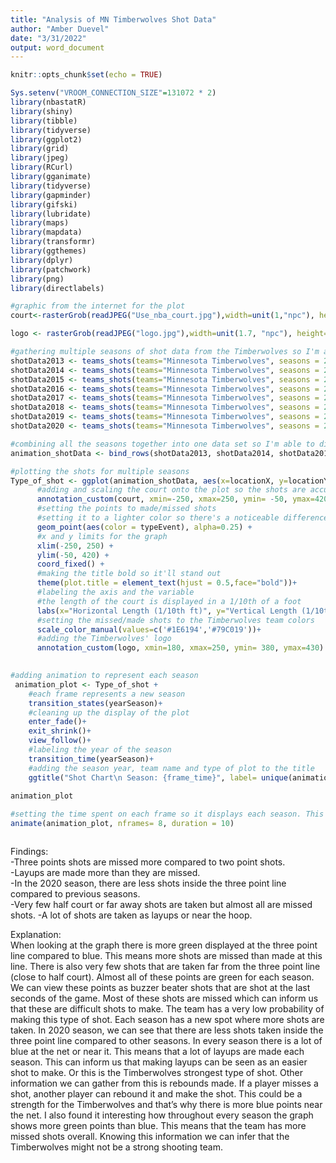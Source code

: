 ---
title: "Analysis of MN Timberwolves Shot Data"
author: "Amber Duevel"
date: "3/31/2022"
output: word_document
---

```{r setup, include=FALSE}
knitr::opts_chunk$set(echo = TRUE)
```

```{r library, include=FALSE}
Sys.setenv("VROOM_CONNECTION_SIZE"=131072 * 2)
library(nbastatR)
library(shiny)
library(tibble)
library(tidyverse)
library(ggplot2)
library(grid)
library(jpeg)
library(RCurl)
library(gganimate)
library(tidyverse)
library(gapminder)
library(gifski)
library(lubridate)
library(maps)
library(mapdata)
library(transformr)
library(ggthemes)
library(dplyr)
library(patchwork)
library(png)
library(directlabels)
```

```{r shot graph, echo=FALSE, warning=FALSE}
#graphic from the internet for the plot
court<-rasterGrob(readJPEG("Use_nba_court.jpg"),width=unit(1,"npc"), height=unit(1,"npc")) #creating court and sizing correctly

logo <- rasterGrob(readJPEG("logo.jpg"),width=unit(1.7, "npc"), height=unit(1.5, "npc")) #creating and sizing the logo of the team for reference on the plot

#gathering multiple seasons of shot data from the Timberwolves so I'm able to compare each season with the next
shotData2013 <- teams_shots(teams="Minnesota Timberwolves", seasons = 2013)
shotData2014 <- teams_shots(teams="Minnesota Timberwolves", seasons = 2014)
shotData2015 <- teams_shots(teams="Minnesota Timberwolves", seasons = 2015)
shotData2016 <- teams_shots(teams="Minnesota Timberwolves", seasons = 2016)
shotData2017 <- teams_shots(teams="Minnesota Timberwolves", seasons = 2017)
shotData2018 <- teams_shots(teams="Minnesota Timberwolves", seasons = 2018)
shotData2019 <- teams_shots(teams="Minnesota Timberwolves", seasons = 2019)
shotData2020 <- teams_shots(teams="Minnesota Timberwolves", seasons = 2020)

#combining all the seasons together into one data set so I'm able to display all of them at the same time
animation_shotData <- bind_rows(shotData2013, shotData2014, shotData2015, shotData2016, shotData2017, shotData2018, shotData2019, shotData2020) 

#plotting the shots for multiple seasons
Type_of_shot <- ggplot(animation_shotData, aes(x=locationX, y=locationY)) + 
      #adding and scaling the court onto the plot so the shots are accurately displayed
      annotation_custom(court, xmin=-250, xmax=250, ymin= -50, ymax=420) +
      #setting the points to made/missed shots 
      #setting it to a lighter color so there's a noticeable difference between points
      geom_point(aes(color = typeEvent), alpha=0.25) +
      #x and y limits for the graph
      xlim(-250, 250) +
      ylim(-50, 420) +
      coord_fixed() +
      #making the title bold so it'll stand out
      theme(plot.title = element_text(hjust = 0.5,face="bold"))+
      #labeling the axis and the variable
      #the length of the court is displayed in a 1/10th of a foot
      labs(x="Horizontal Length (1/10th ft)", y="Vertical Length (1/10th)", color= "Missed or Made Shot")+
      #setting the missed/made shots to the Timberwolves team colors
      scale_color_manual(values=c('#1E6194','#79C019'))+
      #adding the Timberwolves' logo
      annotation_custom(logo, xmin=180, xmax=250, ymin= 380, ymax=430)
      

#adding animation to represent each season
 animation_plot <- Type_of_shot + 
    #each frame represents a new season
    transition_states(yearSeason)+
    #cleaning up the display of the plot
    enter_fade()+
    exit_shrink()+
    view_follow()+
    #labeling the year of the season
    transition_time(yearSeason)+
    #adding the season year, team name and type of plot to the title
    ggtitle("Shot Chart\n Season: {frame_time}", label= unique(animation_shotData$nameTeam))

animation_plot
 
#setting the time spent on each frame so it displays each season. This way it'll pause between season so we're able to better understand the graph
animate(animation_plot, nframes= 8, duration = 10) 



```
Findings:  
-Three points shots are missed more compared to two point shots.  
-Layups are made more than they are missed.  
-In the 2020 season, there are less shots inside the three point line compared to previous seasons.  
-Very few half court or far away shots are taken but almost all are missed shots.
-A lot of shots are taken as layups or near the hoop.  

Explanation:  
  When looking at the graph there is more green displayed at the three point line compared to blue. This means more shots are missed than made at this line. There is also very few shots that are taken far from the three point line (close to half court). Almost all of these points are green for each season. We can view these points as buzzer beater shots that are shot at the last seconds of the game. Most of these shots are missed which can inform us that these are difficult shots to make. The team has a very low probability of making this type of shot. Each season has a new spot where more shots are taken. In 2020 season, we can see that there are less shots taken inside the three point line compared to other seasons. In every season there is a lot of blue at the net or near it. This means that a lot of layups are made each season. This can inform us that making layups can be seen as an easier shot to make. Or this is the Timberwolves strongest type of shot. Other information we can gather from this is rebounds made. If a player misses a shot, another player can rebound it and make the shot. This could be a strength for the Timberwolves and that's why there is more blue points near the net. I also found it interesting how throughout every season the graph shows more green points than blue. This means that the team has more missed shots overall. Knowing this information we can infer that the Timberwolves might not be a strong shooting team.  
  

